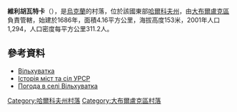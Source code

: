 {{coord|50|10|52|N|37|31|3|E|scale:100000_region:UA|display=title}}

'''維利胡瓦特卡'''（{{lang-uk|Вільхуватка}}），是[[烏克蘭|烏克蘭]]的村落，位於該國東部[[哈爾科夫州|哈爾科夫州]]，由[[大布爾盧克區|大布爾盧克區]]負責管轄，始建於1686年，面積4.16平方公里，海拔高度153米，2001年人口1,294，人口密度每平方公里311.2人。

==參考資料==
* [http://w1.c1.rada.gov.ua/pls/z7502/A005?rdat1=01.09.2011&rf7571=32651 Вільхуватка]{{dead link|date=2018年4月 |bot=InternetArchiveBot |fix-attempted=yes }}
* [https://web.archive.org/web/20161227195456/http://www.igsu.org.ua/Harkovskja.obl/Velikoburlukskij.rajon/Olxhovatka.html Історія міст та сіл УРСР {{ref-ru}}]
* [http://weather.in.ua/ua/har'kovskaja/4063 Погода в селі Вільхуватка] {{Wayback|url=http://weather.in.ua/ua/har'kovskaja/4063 |date=20160323024848 }}

{{DEFAULTSORT:Вільхуватка}}
[[Category:哈爾科夫州村落|Category:哈爾科夫州村落]]
[[Category:大布爾盧克區村落|Category:大布爾盧克區村落]]


{{Kharkiv-geo-stub}}